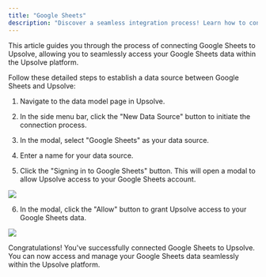 ```yaml
---
title: "Google Sheets"
description: "Discover a seamless integration process! Learn how to connect Google Sheets to Upsolve effortlessly for streamlined transactions."
---
```


This article guides you through the process of connecting Google Sheets to Upsolve, allowing you to seamlessly access your Google Sheets data within the Upsolve platform.

Follow these detailed steps to establish a data source between Google Sheets and Upsolve:

1. Navigate to the data model page in Upsolve.

2. In the side menu bar, click the "New Data Source" button to initiate the connection process.

3. In the modal, select "Google Sheets" as your data source.

4. Enter a name for your data source.

5. Click the "Signing in to Google Sheets" button. This will open a modal to allow Upsolve access to your Google Sheets account.

<img src="https://cdn.peaka.com/integrations/google-sheets-1.png" />

6. In the modal, click the "Allow" button to grant Upsolve access to your Google Sheets data.

<img src="https://cdn.peaka.com/integrations/google-sheets-2.png" />

Congratulations! You've successfully connected Google Sheets to Upsolve. You can now access and manage your Google Sheets data seamlessly within the Upsolve platform.
